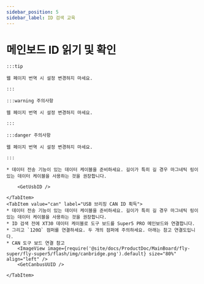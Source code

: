 ```yaml
---
sidebar_position: 5
sidebar_label: ID 검색 교육
---
```










# 메인보드 ID 읽기 및 확인

    :::tip

    웹 페이지 번역 시 설정 변경하지 마세요.

    :::

    :::warning 주의사항

    웹 페이지 번역 시 설정 변경하지 마세요.

    :::

    :::danger 주의사항

    웹 페이지 번역 시 설정 변경하지 마세요.

    :::

<Tabs>
    <TabItem value="usb" label="USB ID 획득" default>
        
    * 데이터 전송 기능이 있는 데이터 케이블을 준비하세요. 길이가 특히 길 경우 마그네틱 링이 있는 데이터 케이블을 사용하는 것을 권장합니다.
    
        <GetUsbID />
        
    </TabItem>
    <TabItem value="can" label="USB 브리징 CAN ID 획득">
    * 데이터 전송 기능이 있는 데이터 케이블을 준비하세요. 길이가 특히 길 경우 마그네틱 링이 있는 데이터 케이블을 사용하는 것을 권장합니다.
    * ID 검색 전에 XT30 데이터 케이블로 도구 보드를 Super5 PRO 메인보드와 연결합니다.
    * 그리고 `120Ω` 점퍼를 연결하세요. 두 개의 점퍼에 주의하세요. 아래는 참고 연결도입니다.
    * CAN 도구 보드 연결 참고
        <ImageView image={require('@site/docs/ProductDoc/MainBoard/fly-super/fly-super5/flash/img/canbridge.png').default} size="80%" align="left" />   
        <GetCanbusUUID />

    </TabItem>
</Tabs>